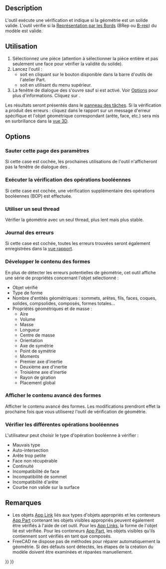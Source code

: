 <languages/>

{{Docnav/fr
|[[Part_XOR/fr|OU exclusif]]
|[[Part_Defeaturing/fr|Supprimer la fonction]]
|[[Part_Workbench/fr|Atelier Part]]
|IconL=Part_XOR.svg
|IconR=Part_Defeaturing.svg
|IconC=Workbench_Part.svg
}}

{{GuiCommand/fr
|Name=Part CheckGeometry‏‎
|Name/fr=Part Vérifier la géométrie
|MenuLocation=Part → Vérifier la géométrie
|Workbenches=[[Part_Workbench/fr|Part]]
}}

==Description==

L'outil {{Button|[[Image:Part_CheckGeometry.svg|16px]] [[Part_CheckGeometry/fr|Part Vérifier la géométrie]]}} exécute une vérification et indique si la géométrie est un solide valide. L'outil vérifie si la [https://fr.wikipedia.org/wiki/B-Rep Représentation par les Bords] (BRep ou [[Glossary/fr#B|B-rep]]) du modèle est valide.

<span id="Usage"></span>
==Utilisation==

<div class="mw-translate-fuzzy">
# Sélectionnez une pièce (attention à sélectionner la pièce entière et pas seulement une face pour vérifier la validité du solide). 
# Lancez l'outil :
#* soit en cliquant sur le bouton {{Button|[[Image:Part_CheckGeometry.svg|16px]] [[Part_CheckGeometry/fr|Vérifier la géométrie]]}} disponible dans la barre d'outils de l'atelier Part.
#* soit en utilisant {{MenuCommand|Part → [[Image:Part_CheckGeometry.svg|16px]] Vérifier la géométrie}} du menu supérieur.
# La fenêtre de dialogue des {{MenuCommand|Réglages}} s'ouvre sauf si {{MenuCommand|Sauter cette page des paramètres}} est activé. Voir [[#Options|Options]] pour plus d'informations. Cliquez sur {{Button|Lancer la vérification}}.
</div>

Les résultats seront présentés dans le [[Task_panel/fr|panneau des tâches]]. Si la vérification a produit des erreurs : cliquez dans le rapport sur un message d'erreur spécifique et l'objet géométrique correspondant (arête, face, etc.) sera mis en surbrillance dans la [[3D_view/fr|vue 3D]].

==Options==

<span id="Skip_settings_page"></span>
===Sauter cette page des paramètres===

Si cette case est cochée, les prochaines utilisations de l'outil n'afficheront pas la fenêtre de dialogue des {{MenuCommand|Réglages}}.

<span id="Run_boolean_operation_check"></span>
===Exécuter la vérification des opérations booléennes===

Si cette case est cochée, une vérification supplémentaire des opérations booléennes (BOP) est effectuée.

<span id="Single-threaded"></span>
===Utiliser un seul thread===

Vérifier la géométrie avec un seul thread, plus lent mais plus stable.

<span id="Log_errors"></span>
===Journal des erreurs===

Si cette case est cochée, toutes les erreurs trouvées seront également enregistrées dans la [[Report_view/fr|vue rapport]].

<span id="Expand_shape_Content"></span>
===Développer le contenu des formes===

En plus de détecter les erreurs potentielles de géométrie, cet outil affiche une série de propriétés concernant l'objet sélectionné :
* Objet vérifié
* Type de forme
* Nombre d'entités géométriques : sommets, arêtes, fils, faces, coques, solides, compsolides, composés, formes totales...
* Propriétés géométriques et de masse :
** Aire
** Volume
** Masse
** Longueur
** Centre de masse
** Orientation
** Axe de symétrie
** Point de symétrie
** Moments
** Premier axe d'inertie
** Deuxième axe d'inertie
** Troisième axe d'inertie
** Rayon de giration
** Placement global

<span id="Advanced_shape_content"></span>
===Afficher le contenu avancé des formes===

Afficher le contenu avancé des formes. Les modifications prendront effet la prochaine fois que vous utiliserez l'outil de vérification de géométrie.

<span id="Individual_boolean_operation_checks"></span>
===Vérifier les différentes opérations booléennes===

L'utilisateur peut choisir le type d'opération booléenne à vérifier :
* Mauvais type
* Auto-intersection
* Arête trop petite
* Face non récupérable
* Continuité
* Incompatibilité de face
* Incompatibilité de sommet
* Incompatibilité d'arête
* Courbe non valide sur la surface

<span id="Notes"></span>
==Remarques==

* Les objets [[App_Link/fr|App Link]] liés aux types d'objets appropriés et les conteneurs [[App_Part/fr|App Part]] contenant les objets visibles appropriés peuvent également être vérifiés à l'aide de cet outil. Pour les [[App_Link/fr|App Links]], la forme de l'objet lié est vérifiée. Pour les conteneurs [[App_Part/fr|App Part]], les objets visibles qu'ils contiennent sont vérifiés en tant que composés. {{Version/fr|0.20}}
* FreeCAD ne dispose pas de méthodes pour réparer automatiquement la géométrie. Si des défauts sont détectés, les étapes de la création du modèle doivent être examinées et réparées manuellement.


{{Docnav/fr
|[[Part_XOR/fr|OU exclusif]]
|[[Part_Defeaturing/fr|Supprimer la fonction]]
|[[Part_Workbench/fr|Atelier Part]]
|IconL=Part_XOR.svg
|IconR=Part_Defeaturing.svg
|IconC=Workbench_Part.svg
}}

{{Part_Tools_navi{{#translation:}}}}
{{Userdocnavi{{#translation:}}}}